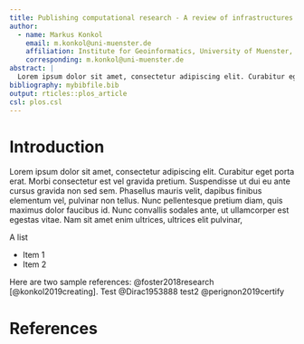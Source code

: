 ```yaml
---
title: Publishing computational research - A review of infrastructures for reproducible and transparent scholarly communication (Preprint)
author:
  - name: Markus Konkol
    email: m.konkol@uni-muenster.de
    affiliation: Institute for Geoinformatics, University of Muenster, Muenster, Germany
    corresponding: m.konkol@uni-muenster.de
abstract: |
  Lorem ipsum dolor sit amet, consectetur adipiscing elit. Curabitur eget porta erat. Morbi consectetur est vel gravida pretium. Suspendisse ut dui eu ante cursus gravida non sed sem. Nullam sapien tellus, commodo id velit id, eleifend volutpat quam. Phasellus mauris velit, dapibus finibus elementum vel, pulvinar non tellus. Nunc pellentesque pretium diam, quis maximus dolor faucibus id. Nunc convallis sodales ante, ut ullamcorper est egestas vitae. Nam sit amet enim ultrices, ultrices elit pulvinar, volutpat risus.
bibliography: mybibfile.bib
output: rticles::plos_article
csl: plos.csl
---
```


# Introduction

Lorem ipsum dolor sit amet, consectetur adipiscing elit. Curabitur eget porta erat. Morbi consectetur est vel gravida pretium. Suspendisse ut dui eu ante cursus gravida non sed sem. Phasellus mauris velit, dapibus finibus elementum vel, pulvinar non tellus. Nunc pellentesque pretium diam, quis maximus dolor faucibus id. Nunc convallis sodales ante, ut ullamcorper est egestas vitae. Nam sit amet enim ultrices, ultrices elit pulvinar, 

A list

- Item 1
- Item 2


Here are two sample references: @foster2018research [@konkol2019creating].
Test @Dirac1953888 
test2 @perignon2019certify



# References {#references .unnumbered}
